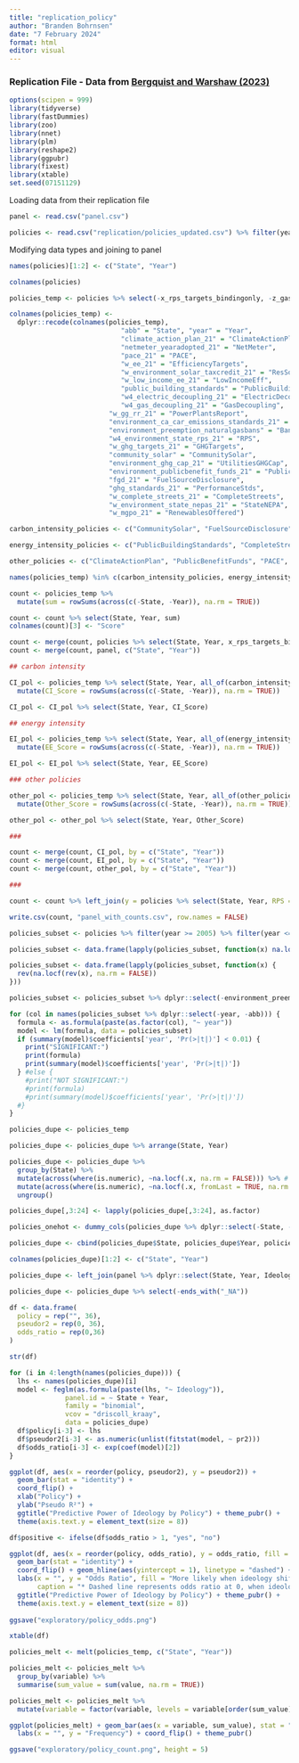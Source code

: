 ```yaml
---
title: "replication_policy"
author: "Branden Bohrnsen"
date: "7 February 2024"
format: html
editor: visual
---
```


### Replication File - Data from [Bergquist and Warshaw (2023)](https://www.nature.com/articles/s41467-023-40560-y)

```r
options(scipen = 999)
library(tidyverse)
library(fastDummies)
library(zoo)
library(nnet)
library(plm)
library(reshape2)
library(ggpubr)
library(fixest)
library(xtable)
set.seed(07151129)
```

Loading data from their replication file

```r
panel <- read.csv("panel.csv")

policies <- read.csv("replication/policies_updated.csv") %>% filter(year >= 1998) %>% filter(abb != "DC") %>% select(-X)
```

Modifying data types and joining to panel

```r
names(policies)[1:2] <- c("State", "Year")
```

```r
colnames(policies)

policies_temp <- policies %>% select(-x_rps_targets_bindingonly, -z_gasoline_tax, -x_eers)

colnames(policies_temp) <- 
  dplyr::recode(colnames(policies_temp),
                            "abb" = "State", "year" = "Year",
                            "climate_action_plan_21" = "ClimateActionPlan",
                            "netmeter_yearadopted_21" = "NetMeter",
                            "pace_21" = "PACE",
                            "w_ee_21" = "EfficiencyTargets",
                            "w_environment_solar_taxcredit_21" = "ResSolarTaxCredit",
                            "w_low_income_ee_21" = "LowIncomeEff",
                            "public_building_standards" = "PublicBuildingStandards",
                            "w4_electric_decoupling_21" = "ElectricDecoupling",
                            "w4_gas_decoupling_21" = "GasDecoupling",
                         "w_gg_rr_21" = "PowerPlantsReport",
                         "environment_ca_car_emissions_standards_21" = "CACarStandards",
                         "environment_preemption_naturalgasbans" = "BanGasHookupBans",
                         "w4_environment_state_rps_21" = "RPS",
                         "w_ghg_targets_21" = "GHGTargets",
                         "community_solar" = "CommunitySolar",
                         "environment_ghg_cap_21" = "UtilitiesGHGCap",
                         "environment_publicbenefit_funds_21" = "PublicBenefitFunds",
                         "fgd_21" = "FuelSourceDisclosure",
                         "ghg_standards_21" = "PerformanceStds",
                         "w_complete_streets_21" = "CompleteStreets",
                         "w_environment_state_nepas_21" = "StateNEPA",
                         "w_mgpo_21" = "RenewablesOffered")

carbon_intensity_policies <- c("CommunitySolar", "FuelSourceDisclosure", "NetMeter","RenewablesOffered", "RPS", "PowerPlantsReport", "ResSolarTaxCredit", "UtilitiesGHGCap", "GHGTargets", "BanGasHookupBans", "PerformanceStds")

energy_intensity_policies <- c("PublicBuildingStandards", "CompleteStreets", "EfficiencyTargets", "LowIncomeEff", "ElectricDecoupling", "GasDecoupling")

other_policies <- c("ClimateActionPlan", "PublicBenefitFunds", "PACE", "StateNEPA", "CACarStandards", "GHGTargets")

names(policies_temp) %in% c(carbon_intensity_policies, energy_intensity_policies, other_policies)

count <- policies_temp %>%
  mutate(sum = rowSums(across(c(-State, -Year)), na.rm = TRUE))

count <- count %>% select(State, Year, sum)
colnames(count)[3] <- "Score"

count <- merge(count, policies %>% select(State, Year, x_rps_targets_bindingonly, z_gasoline_tax, x_eers), by = c("State", "Year"))
count <- merge(count, panel, c("State", "Year"))

## carbon intensity

CI_pol <- policies_temp %>% select(State, Year, all_of(carbon_intensity_policies)) %>%
  mutate(CI_Score = rowSums(across(c(-State, -Year)), na.rm = TRUE))

CI_pol <- CI_pol %>% select(State, Year, CI_Score)

## energy intensity

EI_pol <- policies_temp %>% select(State, Year, all_of(energy_intensity_policies)) %>%
  mutate(EE_Score = rowSums(across(c(-State, -Year)), na.rm = TRUE))

EI_pol <- EI_pol %>% select(State, Year, EE_Score)

### other policies

other_pol <- policies_temp %>% select(State, Year, all_of(other_policies)) %>%
  mutate(Other_Score = rowSums(across(c(-State, -Year)), na.rm = TRUE))

other_pol <- other_pol %>% select(State, Year, Other_Score)

###

count <- merge(count, CI_pol, by = c("State", "Year"))
count <- merge(count, EI_pol, by = c("State", "Year"))
count <- merge(count, other_pol, by = c("State", "Year"))

###

count <- count %>% left_join(y = policies %>% select(State, Year, RPS = x_rps_targets_bindingonly, GasTax = z_gasoline_tax, EERS = x_eers), join_by(State, Year))

write.csv(count, "panel_with_counts.csv", row.names = FALSE)
```

```r
policies_subset <- policies %>% filter(year >= 2005) %>% filter(year <= 2010)

policies_subset <- data.frame(lapply(policies_subset, function(x) na.locf(x, na.rm = FALSE)))

policies_subset <- data.frame(lapply(policies_subset, function(x) {
  rev(na.locf(rev(x), na.rm = FALSE))
}))

policies_subset <- policies_subset %>% dplyr::select(-environment_preemption_naturalgasbans, -w_low_income_ee_21)

for (col in names(policies_subset %>% dplyr::select(-year, -abb))) {
  formula <- as.formula(paste(as.factor(col), "~ year"))
  model <- lm(formula, data = policies_subset)
  if (summary(model)$coefficients['year', 'Pr(>|t|)'] < 0.01) {
    print("SIGNIFICANT:")
    print(formula)
    print(summary(model)$coefficients['year', 'Pr(>|t|)'])
  } #else {
    #print("NOT SIGNIFICANT:")
    #print(formula)
    #print(summary(model)$coefficients['year', 'Pr(>|t|)'])
  #}
}
```

```r
policies_dupe <- policies_temp

policies_dupe <- policies_dupe %>% arrange(State, Year)

policies_dupe <- policies_dupe %>%
  group_by(State) %>%
  mutate(across(where(is.numeric), ~na.locf(.x, na.rm = FALSE))) %>% # LOCF
  mutate(across(where(is.numeric), ~na.locf(.x, fromLast = TRUE, na.rm = FALSE))) %>% # NOCB
  ungroup()

policies_dupe[,3:24] <- lapply(policies_dupe[,3:24], as.factor)

policies_onehot <- dummy_cols(policies_dupe %>% dplyr::select(-State, -Year), remove_selected_columns = TRUE, remove_first_dummy = TRUE)

policies_dupe <- cbind(policies_dupe$State, policies_dupe$Year, policies_onehot)

colnames(policies_dupe)[1:2] <- c("State", "Year")

policies_dupe <- left_join(panel %>% dplyr::select(State, Year, Ideology), policies_dupe, by = c("State", "Year"))

policies_dupe <- policies_dupe %>% select(-ends_with("_NA"))

df <- data.frame(
  policy = rep("", 36),
  pseudor2 = rep(0, 36),
  odds_ratio = rep(0,36)
)

str(df)

for (i in 4:length(names(policies_dupe))) {
  lhs <- names(policies_dupe)[i]
  model <- feglm(as.formula(paste(lhs, "~ Ideology")),
              panel.id = ~ State + Year,
              family = "binomial",
              vcov = "driscoll_kraay",
              data = policies_dupe)
  df$policy[i-3] <- lhs
  df$pseudor2[i-3] <- as.numeric(unlist(fitstat(model, ~ pr2)))
  df$odds_ratio[i-3] <- exp(coef(model)[2])
}

ggplot(df, aes(x = reorder(policy, pseudor2), y = pseudor2)) +
  geom_bar(stat = "identity") +
  coord_flip() +
  xlab("Policy") + 
  ylab("Pseudo R²") +
  ggtitle("Predictive Power of Ideology by Policy") + theme_pubr() +
  theme(axis.text.y = element_text(size = 8))

df$positive <- ifelse(df$odds_ratio > 1, "yes", "no")

ggplot(df, aes(x = reorder(policy, odds_ratio), y = odds_ratio, fill = positive)) +
  geom_bar(stat = "identity") +
  coord_flip() + geom_hline(aes(yintercept = 1), linetype = "dashed") +
  labs(x = "", y = "Odds Ratio", fill = "More likely when ideology shifts right?",
       caption = "* Dashed line represents odds ratio at 0, when ideology has no effect")
  ggtitle("Predictive Power of Ideology by Policy") + theme_pubr() +
  theme(axis.text.y = element_text(size = 8))
  
ggsave("exploratory/policy_odds.png")

xtable(df)
```

```r
policies_melt <- melt(policies_temp, c("State", "Year"))

policies_melt <- policies_melt %>%
  group_by(variable) %>%
  summarise(sum_value = sum(value, na.rm = TRUE))

policies_melt <- policies_melt %>%
  mutate(variable = factor(variable, levels = variable[order(sum_value)]))

ggplot(policies_melt) + geom_bar(aes(x = variable, sum_value), stat = "identity") +
  labs(x = "", y = "Frequency") + coord_flip() + theme_pubr()

ggsave("exploratory/policy_count.png", height = 5)
```

```r

```
